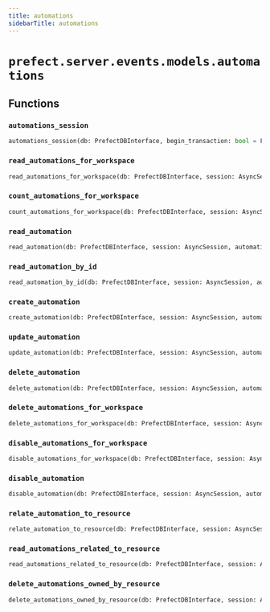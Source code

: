 ```yaml
---
title: automations
sidebarTitle: automations
---
```


# `prefect.server.events.models.automations`

## Functions

### `automations_session` <sup><a href="https://github.com/PrefectHQ/prefect/blob/main/src/prefect/server/events/models/automations.py#L34" target="_blank"><Icon icon="github" style="width: 14px; height: 14px;" /></a></sup>

```python
automations_session(db: PrefectDBInterface, begin_transaction: bool = False) -> AsyncGenerator[AsyncSession, None]
```

### `read_automations_for_workspace` <sup><a href="https://github.com/PrefectHQ/prefect/blob/main/src/prefect/server/events/models/automations.py#L42" target="_blank"><Icon icon="github" style="width: 14px; height: 14px;" /></a></sup>

```python
read_automations_for_workspace(db: PrefectDBInterface, session: AsyncSession, sort: AutomationSort = AutomationSort.NAME_ASC, limit: Optional[int] = None, offset: Optional[int] = None, automation_filter: Optional[filters.AutomationFilter] = None) -> Sequence[Automation]
```

### `count_automations_for_workspace` <sup><a href="https://github.com/PrefectHQ/prefect/blob/main/src/prefect/server/events/models/automations.py#L70" target="_blank"><Icon icon="github" style="width: 14px; height: 14px;" /></a></sup>

```python
count_automations_for_workspace(db: PrefectDBInterface, session: AsyncSession) -> int
```

### `read_automation` <sup><a href="https://github.com/PrefectHQ/prefect/blob/main/src/prefect/server/events/models/automations.py#L82" target="_blank"><Icon icon="github" style="width: 14px; height: 14px;" /></a></sup>

```python
read_automation(db: PrefectDBInterface, session: AsyncSession, automation_id: UUID) -> Optional[Automation]
```

### `read_automation_by_id` <sup><a href="https://github.com/PrefectHQ/prefect/blob/main/src/prefect/server/events/models/automations.py#L96" target="_blank"><Icon icon="github" style="width: 14px; height: 14px;" /></a></sup>

```python
read_automation_by_id(db: PrefectDBInterface, session: AsyncSession, automation_id: UUID) -> Optional[Automation]
```

### `create_automation` <sup><a href="https://github.com/PrefectHQ/prefect/blob/main/src/prefect/server/events/models/automations.py#L168" target="_blank"><Icon icon="github" style="width: 14px; height: 14px;" /></a></sup>

```python
create_automation(db: PrefectDBInterface, session: AsyncSession, automation: Automation) -> Automation
```

### `update_automation` <sup><a href="https://github.com/PrefectHQ/prefect/blob/main/src/prefect/server/events/models/automations.py#L183" target="_blank"><Icon icon="github" style="width: 14px; height: 14px;" /></a></sup>

```python
update_automation(db: PrefectDBInterface, session: AsyncSession, automation_update: Union[AutomationUpdate, AutomationPartialUpdate], automation_id: UUID) -> bool
```

### `delete_automation` <sup><a href="https://github.com/PrefectHQ/prefect/blob/main/src/prefect/server/events/models/automations.py#L227" target="_blank"><Icon icon="github" style="width: 14px; height: 14px;" /></a></sup>

```python
delete_automation(db: PrefectDBInterface, session: AsyncSession, automation_id: UUID) -> bool
```

### `delete_automations_for_workspace` <sup><a href="https://github.com/PrefectHQ/prefect/blob/main/src/prefect/server/events/models/automations.py#L248" target="_blank"><Icon icon="github" style="width: 14px; height: 14px;" /></a></sup>

```python
delete_automations_for_workspace(db: PrefectDBInterface, session: AsyncSession) -> bool
```

### `disable_automations_for_workspace` <sup><a href="https://github.com/PrefectHQ/prefect/blob/main/src/prefect/server/events/models/automations.py#L262" target="_blank"><Icon icon="github" style="width: 14px; height: 14px;" /></a></sup>

```python
disable_automations_for_workspace(db: PrefectDBInterface, session: AsyncSession) -> bool
```

### `disable_automation` <sup><a href="https://github.com/PrefectHQ/prefect/blob/main/src/prefect/server/events/models/automations.py#L274" target="_blank"><Icon icon="github" style="width: 14px; height: 14px;" /></a></sup>

```python
disable_automation(db: PrefectDBInterface, session: AsyncSession, automation_id: UUID) -> bool
```

### `relate_automation_to_resource` <sup><a href="https://github.com/PrefectHQ/prefect/blob/main/src/prefect/server/events/models/automations.py#L327" target="_blank"><Icon icon="github" style="width: 14px; height: 14px;" /></a></sup>

```python
relate_automation_to_resource(db: PrefectDBInterface, session: AsyncSession, automation_id: UUID, resource_id: str, owned_by_resource: bool) -> None
```

### `read_automations_related_to_resource` <sup><a href="https://github.com/PrefectHQ/prefect/blob/main/src/prefect/server/events/models/automations.py#L358" target="_blank"><Icon icon="github" style="width: 14px; height: 14px;" /></a></sup>

```python
read_automations_related_to_resource(db: PrefectDBInterface, session: AsyncSession, resource_id: str, owned_by_resource: Optional[bool] = None, automation_filter: Optional[filters.AutomationFilter] = None) -> Sequence[Automation]
```

### `delete_automations_owned_by_resource` <sup><a href="https://github.com/PrefectHQ/prefect/blob/main/src/prefect/server/events/models/automations.py#L389" target="_blank"><Icon icon="github" style="width: 14px; height: 14px;" /></a></sup>

```python
delete_automations_owned_by_resource(db: PrefectDBInterface, session: AsyncSession, resource_id: str, automation_filter: Optional[filters.AutomationFilter] = None) -> Sequence[UUID]
```
